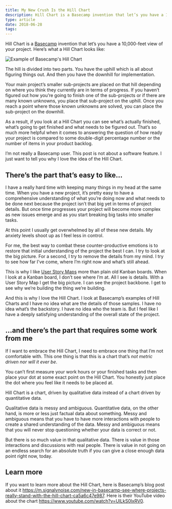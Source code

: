 ```yaml
---
title: My New Crush Is the Hill Chart
description: Hill Chart is a Basecamp invention that let’s you have a 10,000-feet view of your project.
type: article
date: 2018-06-28
tags:
---
```


Hill Chart is a [Basecamp](https://basecamp.com/) invention that let’s you have a 10,000-feet view of your project. Here’s what a Hill Chart looks like:

![Example of Basecamp's Hill Chart](./../../images/hill-chart-scott-upton.jpg)

The hill is divided into two parts. You have the uphill which is all about figuring things out. And then you have the downhill for implementation.

Your main project’s smaller sub-projects are placed on that hill depending on where you think they currently are in terms of progress. If you haven’t figured out how you’re going to finish one of the sub-projects or if there are many known unknowns, you place that sub-project on the uphill. Once you reach a point where those known unknowns are solved, you can place the sub-project on the downhill.

As a result, if you look at a Hill Chart you can see what’s actually finished, what’s going to get finished and what needs to be figured out. That’s so much more helpful when it comes to answering the question of how ready your project is compared to some double-digit percentage number or the number of items in your product backlog.

I’m not really a Basecamp user. This post is not about a software feature. I just want to tell you why I love the idea of the Hill Chart.

## There’s the part that’s easy to like&hellip;

I have a really hard time with keeping many things in my head at the same time. When you have a new project, it’s pretty easy to have a comprehensive understanding of what you’re doing now and what needs to be done next because the project isn’t that big yet in terms of project details. But once time progresses your project will become more complex as new issues emerge and as you start breaking big tasks into smaller tasks.

At this point I usually get overwhelmed by all of these new details. My anxiety levels shoot up as I feel less in control.

For me, the best way to combat these counter-productive emotions is to restore that initial understanding of the project the best I can. I try to look at the big picture. For a second, I try to remove the details from my mind. I try to see how far I’ve come, where I’m right now and what’s still ahead.

This is why I like [User Story Maps](https://manifesto.co.uk/user-story-mapping/) more than plain old Kanban boards. When I look at a Kanban board, I don’t see where I’m at. All I see is details. With a User Story Map I get the big picture. I can see the project backbone. I get to see why we’re building the thing we’re building.

And this is why I love the Hill Chart. I look at Basecamp’s examples of Hill Charts and I have no idea what are the details of those samples. I have no idea what’s the backstory. I have no idea who the team is. But I feel like I have a deeply satisfying understanding of the overall state of the project.

## &hellip;and there’s the part that requires some work from me

If I want to embrace the Hill Chart, I need to embrace one thing that I’m not comfortable with. This one thing is that this is a chart that’s _not metric driven nor will it ever be_.

You can’t first measure your work hours or your finished tasks and then place your dot at some exact point on the Hill Chart. You honestly just place the dot where you feel like it needs to be placed at.

Hill Chart is a chart, driven by qualitative data instead of a chart driven by quantitative data.

Qualitative data is messy and ambiguous. Quantitative data, on the other hand, is more or less just factual data about something. Messy and ambiguous means that you have to have more interactions with people to create a shared understanding of the data. Messy and ambiguous means that you will never stop questioning whether your data is correct or not.

But there is so much value in that qualitative data. There is value in those interactions and discussions with real people. There is value in not going on an endless search for an absolute truth if you can give a close enough data point right now, today.

## Learn more

If you want to learn more about the Hill Chart, here is Basecamp’s blog post about it <https://m.signalvnoise.com/new-in-basecamp-see-where-projects-really-stand-with-the-hill-chart-ca5a6c47e987>. Here is their YouTube video about the chart <https://www.youtube.com/watch?v=UlLkS0lxRV0>.

